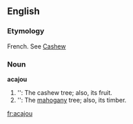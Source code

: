 ==English==
===Etymology===
French.  See [[Cashew]]

===Noun===
'''acajou'''
#''{{botany}}: The cashew tree; also, its fruit.
#''{{botany}}: The [[mahogany]] tree; also, its timber.

[[fr:acajou]]